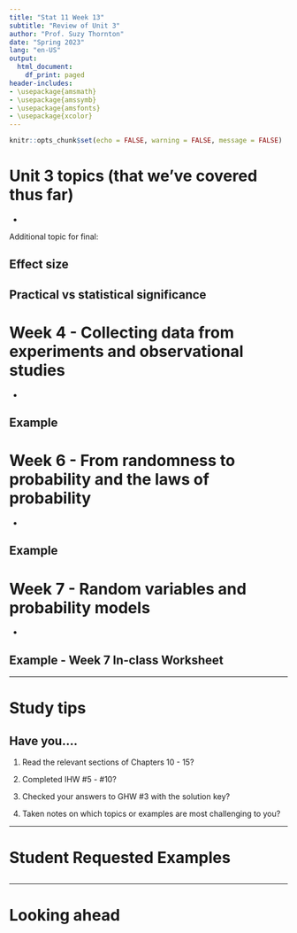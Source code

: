 ```yaml
---
title: "Stat 11 Week 13"
subtitle: "Review of Unit 3" 
author: "Prof. Suzy Thornton"
date: "Spring 2023"
lang: "en-US"
output:
  html_document:
    df_print: paged
header-includes:
- \usepackage{amsmath}
- \usepackage{amssymb}
- \usepackage{amsfonts}
- \usepackage{xcolor}
---
```


```r
knitr::opts_chunk$set(echo = FALSE, warning = FALSE, message = FALSE)
```


# Unit 3 topics (that we've covered thus far)

* 

Additional topic for final: 


## Effect size 

## Practical vs statistical significance 


# Week 4 - Collecting data from experiments and observational studies

*  


## Example 
 



# Week 6 - From randomness to probability and the laws of probability

*  


## Example 
 

# Week 7 - Random variables and probability models

*  


## Example - Week 7 In-class Worksheet 

***

# Study tips 

## Have you....

1. Read the relevant sections of Chapters 10 - 15? 

2. Completed IHW #5 - #10? 

3. Checked your answers to GHW #3 with the solution key? 

4. Taken notes on which topics or examples are most challenging to you? 

***
  
# Student Requested Examples 
  
## 

***

# Looking ahead 
 